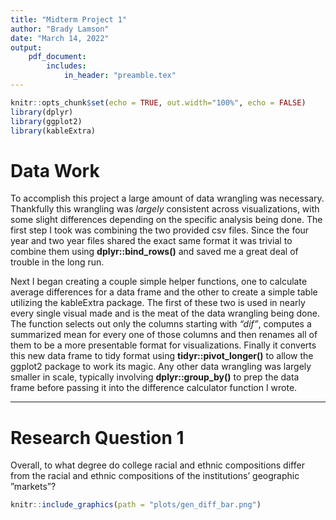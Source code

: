 ```yaml
---
title: "Midterm Project 1"
author: "Brady Lamson"
date: "March 14, 2022"
output: 
    pdf_document:
        includes:
            in_header: "preamble.tex"
---
```


```r
knitr::opts_chunk$set(echo = TRUE, out.width="100%", echo = FALSE)
library(dplyr)
library(ggplot2)
library(kableExtra)
```


# Data Work

To accomplish this project a large amount of data wrangling was necessary. Thankfully this wrangling was *largely* consistent across visualizations, with some slight differences depending on the specific analysis being done. The first step I took was combining the two provided csv files. Since the four year and two year files shared the exact same format it was trivial to combine them using **dplyr::bind_rows()** and saved me a great deal of trouble in the long run. 

Next I began creating a couple simple helper functions, one to calculate average differences for a data frame and the other to create a simple table utilizing the kableExtra package. The first of these two is used in nearly every single visual made and is the meat of the data wrangling being done. The function selects out only the columns starting with *"dif"*, computes a summarized mean for every one of those columns and then renames all of them to be a more presentable format for visualizations. Finally it converts this new data frame to tidy format using **tidyr::pivot_longer()** to allow the ggplot2 package to work its magic. Any other data wrangling was largely smaller in scale, typically involving **dplyr::group_by()** to prep the data frame before passing it into the difference calculator function I wrote. 

***
\pagebreak

# Research Question 1
Overall, to what degree do college racial and ethnic compositions differ from the racial and
ethnic compositions of the institutions’ geographic ”markets”?

```r
knitr::include_graphics(path = "plots/gen_diff_bar.png")
```

